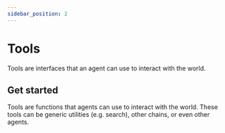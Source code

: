 ```yaml
---
sidebar_position: 2
---
```

# Tools

Tools are interfaces that an agent can use to interact with the world.

## Get started

Tools are functions that agents can use to interact with the world.
These tools can be generic utilities (e.g. search), other chains, or even other agents.


<GetStarted/>
